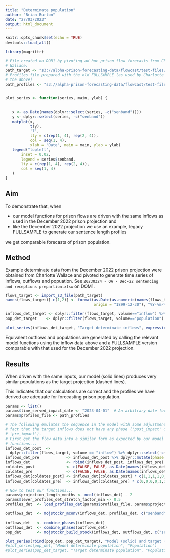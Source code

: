 ```yaml
---
title: "Determinate population"
author: "Brian Burton"
date: "27/03/2023"
output: html_document
---
```


```r
knitr::opts_chunk$set(echo = TRUE)
devtools::load_all()
```
```r
library(magrittr)

# File created on DOM1 by pivoting ad hoc prison flow forecasts from Charlotte
# Wallace.
path_target <- "s3://alpha-prison-forecasting-data/flowcast/test-files/test-determinate-population.xlsx"
# Profiles file prepared with the old FULLSAMPLE (as used by Charlotte to create
# the above)
path_profiles <- "s3://alpha-prison-forecasting-data/flowcast/test-files/test-determinate-profiles-old-2022-01-01-to-2022-12-31.csv"


plot_series <- function(series, main, ylab) {
  
  
   x <- as.Date(names(dplyr::select(series, -c("senband"))))
   y <- dplyr::select(series, -c("senband"))
   matplot(x,
           t(y),
           'l',
           lty = c(rep(1, 4), rep(2, 4)),
           col = seq(1, 4),
           xlab = "Date", main = main, ylab = ylab)
   legend("topleft",
       inset = 0.02,
       legend = series$senband,
       lty = c(rep(1, 4), rep(2, 4)),
       col = seq(1, 4)
   )
}
```


## Aim

To demonstrate that, when

* our model functions for prison flows are driven with the same inflows as used
in the December 2022 prison projection and
* like the December 2022 projection we use an example, legacy FULLSAMPLE to
generate our sentence length profiles

we get comparable forecasts of prison population.


## Method

Example determinate data from the December 2022 prison projection were obtained
from Charlotte Wallace and pivoted to generate time series of inflows, outflows
and popuation. See
`20230324 - QA - Dec-22 sentencing and receptions prepartion.xlsx` on DOM1.

```r
flows_target <- import_s3_file(path_target)
names(flows_target)[-c(1,2)] <- format(as.Date(as.numeric(names(flows_target)[-c(1,2)]),
                                       origin = "1899-12-30"), "%Y-%m-%d")

inflows_det_target <- dplyr::filter(flows_target, volume=="inflow") %>% dplyr::select(-c("volume"))
pop_det_target    <- dplyr::filter(flows_target, volume=="population") %>% dplyr::select(-c("volume"))

plot_series(inflows_det_target, "Target determinate inflows", expression("Flow [month"^-1*"]"))
```

Equivalent outflows and populations are generated by calling the relevant model
functions using the inflow data above and a FULLSAMPLE version comparable with
that used for the December 2022 projection.


## Results

When driven with the same inputs, our model (solid lines) produces very similar
populations as the target projection (dashed lines).

This indicates that our calculations are correct and the profiles we have
derived are adequate for forecasting prison population.

```r
params <- list()
params$time_served_impact_date <- "2023-04-01"  # An arbitrary date for this illustration.
params$profiles_file <- path_profiles

# The following emulates the sequence in the model with some adjustments for the
# fact that the target inflows does not have any phase ('post_impact' or
# 'pre_impact').
# First get the flow data into a similar form as expected by our model
# functions...
inflows_det_post  <-
  dplyr::filter(flows_target, volume == "inflow") %>% dplyr::select(-c("volume")) %>% dplyr::mutate(phase = "post_impact", .after = 1)
inflows_det_pre            <- inflows_det_post %>% dplyr::mutate(phase = "pre_impact")
inflows_det                <- rbind(inflows_det_post, inflows_det_pre)
coldates_post              <- c(FALSE, FALSE, as.Date(names(inflows_det[-c(1,2)])) >= as.Date(params$time_served_impact_date))
coldates_pre               <- c(FALSE, FALSE, as.Date(names(inflows_det[-c(1,2)])) < as.Date(params$time_served_impact_date))
inflows_det[coldates_post] <- inflows_det[coldates_post] * c(1,1,1,1,0,0,0,0)
inflows_det[coldates_pre]  <- inflows_det[coldates_pre] * c(0,0,0,0,1,1,1,1)

# Now to test our functions...
params$projection_length_months <- ncol(inflows_det) - 2
params$lever_profiles_det_stretch_factor_min <- 0.5
profiles_det  <- load_profiles_det(params$profiles_file, params$projection_length_months, params$lever_profiles_det_stretch_factor_min)

outflows_det  <- mojstockr_mconv(inflows_det, profiles_det, c("senband", "phase"))

inflows_det   <- combine_phases(inflows_det)
outflows_det  <- combine_phases(outflows_det)
pop_det       <- mojstockr_build_stock(inflows_det, outflows_det, c("senband"))

plot_series(rbind(pop_det, pop_det_target), "Model (solid) and target (dashes) determinate populations", "Population")
#plot_series(pop_det, "Model determinate population", "Population")
#plot_series(pop_det_target, "Target determinate population", "Population")
```




